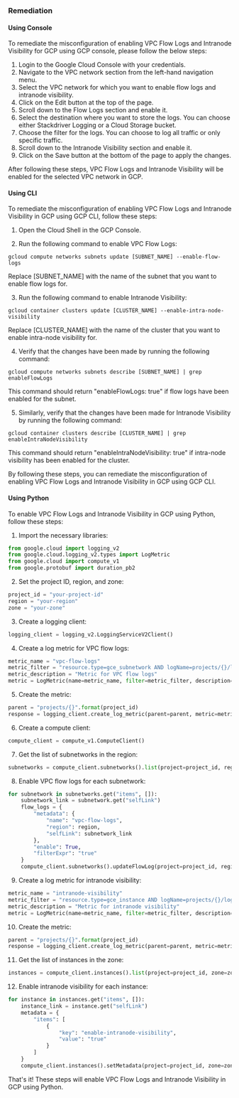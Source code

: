 ### Remediation

#### Using Console

To remediate the misconfiguration of enabling VPC Flow Logs and Intranode Visibility for GCP using GCP console, please follow the below steps:

1. Login to the Google Cloud Console with your credentials.
2. Navigate to the VPC network section from the left-hand navigation menu.
3. Select the VPC network for which you want to enable flow logs and intranode visibility.
4. Click on the Edit button at the top of the page.
5. Scroll down to the Flow Logs section and enable it.
6. Select the destination where you want to store the logs. You can choose either Stackdriver Logging or a Cloud Storage bucket.
7. Choose the filter for the logs. You can choose to log all traffic or only specific traffic.
8. Scroll down to the Intranode Visibility section and enable it.
9. Click on the Save button at the bottom of the page to apply the changes.

After following these steps, VPC Flow Logs and Intranode Visibility will be enabled for the selected VPC network in GCP.

#### Using CLI

To remediate the misconfiguration of enabling VPC Flow Logs and Intranode Visibility in GCP using GCP CLI, follow these steps:

1. Open the Cloud Shell in the GCP Console.

2. Run the following command to enable VPC Flow Logs:

```
gcloud compute networks subnets update [SUBNET_NAME] --enable-flow-logs
```

Replace [SUBNET_NAME] with the name of the subnet that you want to enable flow logs for.

3. Run the following command to enable Intranode Visibility:

```
gcloud container clusters update [CLUSTER_NAME] --enable-intra-node-visibility
```

Replace [CLUSTER_NAME] with the name of the cluster that you want to enable intra-node visibility for.

4. Verify that the changes have been made by running the following command:

```
gcloud compute networks subnets describe [SUBNET_NAME] | grep enableFlowLogs
```

This command should return "enableFlowLogs: true" if flow logs have been enabled for the subnet.

5. Similarly, verify that the changes have been made for Intranode Visibility by running the following command:

```
gcloud container clusters describe [CLUSTER_NAME] | grep enableIntraNodeVisibility
```

This command should return "enableIntraNodeVisibility: true" if intra-node visibility has been enabled for the cluster.

By following these steps, you can remediate the misconfiguration of enabling VPC Flow Logs and Intranode Visibility in GCP using GCP CLI.

#### Using Python

To enable VPC Flow Logs and Intranode Visibility in GCP using Python, follow these steps:

1. Import the necessary libraries:

```python
from google.cloud import logging_v2
from google.cloud.logging_v2.types import LogMetric
from google.cloud import compute_v1
from google.protobuf import duration_pb2
```

2. Set the project ID, region, and zone:

```python
project_id = "your-project-id"
region = "your-region"
zone = "your-zone"
```

3. Create a logging client:

```python
logging_client = logging_v2.LoggingServiceV2Client()
```

4. Create a log metric for VPC flow logs:

```python
metric_name = "vpc-flow-logs"
metric_filter = "resource.type=gce_subnetwork AND logName=projects/{}/logs/compute.googleapis.com%2Fvpc_flows".format(project_id)
metric_description = "Metric for VPC flow logs"
metric = LogMetric(name=metric_name, filter=metric_filter, description=metric_description)
```

5. Create the metric:

```python
parent = "projects/{}".format(project_id)
response = logging_client.create_log_metric(parent=parent, metric=metric)
```

6. Create a compute client:

```python
compute_client = compute_v1.ComputeClient()
```

7. Get the list of subnetworks in the region:

```python
subnetworks = compute_client.subnetworks().list(project=project_id, region=region).execute()
```

8. Enable VPC flow logs for each subnetwork:

```python
for subnetwork in subnetworks.get("items", []):
    subnetwork_link = subnetwork.get("selfLink")
    flow_logs = {
        "metadata": {
            "name": "vpc-flow-logs",
            "region": region,
            "selfLink": subnetwork_link
        },
        "enable": True,
        "filterExpr": "true"
    }
    compute_client.subnetworks().updateFlowLog(project=project_id, region=region, subnetwork=subnetwork.get("name"), request_body=flow_logs).execute()
```

9. Create a log metric for intranode visibility:

```python
metric_name = "intranode-visibility"
metric_filter = "resource.type=gce_instance AND logName=projects/{}/logs/syslog".format(project_id)
metric_description = "Metric for intranode visibility"
metric = LogMetric(name=metric_name, filter=metric_filter, description=metric_description)
```

10. Create the metric:

```python
parent = "projects/{}".format(project_id)
response = logging_client.create_log_metric(parent=parent, metric=metric)
```

11. Get the list of instances in the zone:

```python
instances = compute_client.instances().list(project=project_id, zone=zone).execute()
```

12. Enable intranode visibility for each instance:

```python
for instance in instances.get("items", []):
    instance_link = instance.get("selfLink")
    metadata = {
        "items": [
            {
                "key": "enable-intranode-visibility",
                "value": "true"
            }
        ]
    }
    compute_client.instances().setMetadata(project=project_id, zone=zone, instance=instance.get("name"), metadata=metadata).execute()
```

That's it! These steps will enable VPC Flow Logs and Intranode Visibility in GCP using Python.

